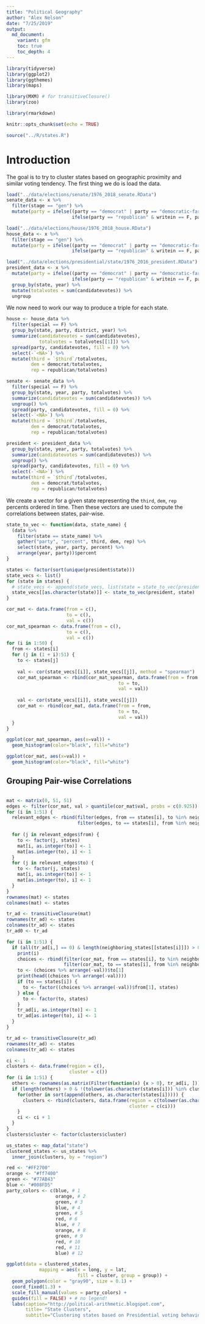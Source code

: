 ```yaml
---
title: "Political Geography"
author: "Alex Nelson"
date: "7/25/2019"
output:
  md_document:
    variant: gfm
    toc: true
    toc_depth: 4
---
```


```r
library(tidyverse)
library(ggplot2)
library(ggthemes)
library(maps)

library(MXM) # for transitiveClosure()
library(zoo)

library(rmarkdown)

knitr::opts_chunk$set(echo = TRUE)
```
```r
source("../R/states.R")
```


# Introduction

The goal is to try to cluster states based on geographic proximity and similar voting tendency. The first thing we do is load the data.

```r
load("../data/elections/senate/1976_2018_senate.RData")
senate_data <- x %>%
  filter(stage == "gen") %>%
  mutate(party = ifelse((party == "democrat" | party == "democratic-farmer-labor") & writein == F, "democrat",
                        ifelse(party == "republican" & writein == F, party, "$third")))

load("../data/elections/house/1976_2018_house.RData")
house_data <- x %>%
  filter(stage == "gen") %>%
  mutate(party = ifelse((party == "democrat" | party == "democratic-farmer-labor") & writein == F, "democrat",
                        ifelse(party == "republican" & writein == F, party, "$third")))

load("../data/elections/presidential/state/1976_2016_president.RData")
president_data <- x %>%
  mutate(party = ifelse((party == "democrat" | party == "democratic-farmer-labor") & writein == F, "democrat",
                        ifelse(party == "republican" & writein == F, party, "$third"))) %>%
  group_by(state, year) %>%
  mutate(totalvotes = sum(candidatevotes)) %>%
  ungroup
```

We now need to work our way to produce a triple for each state.

```r
house <- house_data %>%
  filter(special == F) %>%
  group_by(state, party, district, year) %>%
  summarize(candidatevotes = sum(candidatevotes),
            totalvotes = totalvotes[[1]]) %>%
  spread(party, candidatevotes, fill = 0) %>%
  select(-`<NA>`) %>%
  mutate(third = `$third`/totalvotes,
         dem = democrat/totalvotes,
         rep = republican/totalvotes)

senate <- senate_data %>%
  filter(special == F) %>%
  group_by(state, year, party, totalvotes) %>%
  summarize(candidatevotes = sum(candidatevotes)) %>%
  ungroup() %>%
  spread(party, candidatevotes, fill = 0) %>%
  select(-`<NA>`) %>%
  mutate(third = `$third`/totalvotes,
         dem = democrat/totalvotes,
         rep = republican/totalvotes)

president <- president_data %>% 
  group_by(state, year, party, totalvotes) %>%
  summarize(candidatevotes = sum(candidatevotes)) %>%
  ungroup() %>%
  spread(party, candidatevotes, fill = 0) %>%
  select(-`<NA>`) %>%
  mutate(third = `$third`/totalvotes,
         dem = democrat/totalvotes,
         rep = republican/totalvotes)
```

We create a vector for a given state representing the `third`, `dem`, `rep` percents ordered in time. Then these vectors are used to compute the correlations between states, pair-wise.

```r
state_to_vec <- function(data, state_name) {
  (data %>%
    filter(state == state_name) %>%
    gather("party", "percent", third, dem, rep) %>%
    select(state, year, party, percent) %>%
    arrange(year, party))$percent
}
```

```r
states <- factor(sort(unique(president$state)))
state_vecs <- list()
for (state in states) {
  # state_vecs <- append(state_vecs, list(state = state_to_vec(president, state)))
  state_vecs[[as.character(state)]] <- state_to_vec(president, state)
}
```

```r
cor_mat <- data.frame(from = c(),
                      to = c(),
                      val = c())
cor_mat_spearman <- data.frame(from = c(),
                      to = c(),
                      val = c())
for (i in 1:50) {
  from <- states[i]
  for (j in (1 + i):51) {
    to <- states[j]
    
    val <- cor(state_vecs[[i]], state_vecs[[j]], method = "spearman")
    cor_mat_spearman <- rbind(cor_mat_spearman, data.frame(from = from,
                                         to = to,
                                         val = val))
    
    val <- cor(state_vecs[[i]], state_vecs[[j]])
    cor_mat <- rbind(cor_mat, data.frame(from = from,
                                         to = to,
                                         val = val))
  }
}
```

```r
ggplot(cor_mat_spearman, aes(x=val)) + 
  geom_histogram(color="black", fill="white")
```

```r
ggplot(cor_mat, aes(x=val)) + 
  geom_histogram(color="black", fill="white")
```

## Grouping Pair-wise Correlations

```r

```


```r
mat <- matrix(0, 51, 51)
edges <- filter(cor_mat, val > quantile(cor_mat$val, probs = c(0.925))[1])
for (i in 1:51) {
  relevant_edges <- rbind(filter(edges, from == states[i], to %in% neighboring_states[[states[i]]]),
                          filter(edges, to == states[i], from %in% neighboring_states[[states[i]]]))
  
  for (j in relevant_edges$from) {
    to <- factor(j, states)
    mat[i, as.integer(to)] <- 1
    mat[as.integer(to), i] <- 1
  }
  for (j in relevant_edges$to) {
    to <- factor(j, states)
    mat[i, as.integer(to)] <- 1
    mat[as.integer(to), i] <- 1
  }
}
rownames(mat) <- states
colnames(mat) <- states

tr_ad <- transitiveClosure(mat)
rownames(tr_ad) <- states
colnames(tr_ad) <- states
tr_ad0 <- tr_ad

for (i in 1:51) {
  if (all(tr_ad[i,] == 0) & length(neighboring_states[[states[i]]]) > 0) {
    print(i)
    choices <- rbind(filter(cor_mat, from == states[i], to %in% neighboring_states[[states[i]]]),
                     filter(cor_mat, to == states[i], from %in% neighboring_states[[states[i]]]))
    to <- (choices %>% arrange(-val))$to[1]
    print(head((choices %>% arrange(-val))))
    if (to == states[i]) {
      to <- factor((choices %>% arrange(-val))$from[1], states)
    } else {
      to <- factor(to, states)
    }
    tr_ad[i, as.integer(to)] <- 1
    tr_ad[as.integer(to), i] <- 1    
  }
}

tr_ad <- transitiveClosure(tr_ad)
rownames(tr_ad) <- states
colnames(tr_ad) <- states

ci <- 1
clusters <- data.frame(region = c(),
                       cluster = c())
for (i in 1:51) {
  others <- rownames(as.matrix(Filter(function(x) {x > 0}, tr_ad[i, ])))
  if (length(others) > 0 & !(tolower(as.character(states[i])) %in% clusters$region)) {
    for(other in sort(append(others, as.character(states[i])))) {
      clusters <- rbind(clusters, data.frame(region = c(tolower(as.character(other))),
                                             cluster = c(ci)))
    }
    ci <- ci + 1
  }
}
clusters$cluster <- factor(clusters$cluster)

us_states <- map_data("state")
clustered_states <- us_states %>%
  inner_join(clusters, by = "region")
```


```r
red <- "#FF2700"
orange <- "#ff7400"
green <- "#77AB43"
blue <- "#008FD5"
party_colors <- c(blue, # 1
                  orange, # 2
                  green, # 3
                  blue, # 4
                  green, # 5
                  red, # 6
                  blue, # 7 
                  orange, # 8
                  green, # 9
                  red, # 10
                  red, # 11
                  blue) # 12

ggplot(data = clustered_states,
            mapping = aes(x = long, y = lat, 
                          fill = cluster, group = group)) +
  geom_polygon(color = "gray90", size = 0.1) + 
  coord_fixed(1.3) +
  scale_fill_manual(values = party_colors) +
  guides(fill = FALSE) + # no legend!
  labs(caption="http://political-arithmetic.blogspot.com",
       title= "State Clusters", 
       subtitle="Clustering states based on Presidential voting behavior 1976-2016")
```

